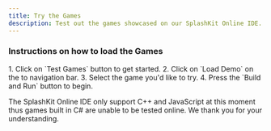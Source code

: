 ```yaml
---
title: Try the Games
description: Test out the games showcased on our SplashKit Online IDE. 
---
```



### Instructions on how to load the Games

<Steps>
      1. Click on `Test Games` button to get started.
      2. Click on `Load Demo` on the to navigation bar.
      3. Select the game you'd like to try.
      4. Press the `Build and Run` button to begin.
</Steps>

<SKOTutorialButton
      id="game-tester"
      filePath=""
      buttonText="Try Games"
      iframeSrc="https://thoth-tech.github.io/SplashkitOnline/?language=C++"
/>

<Aside type="note">
The SplashKit Online IDE only support C++ and JavaScript at this moment thus games built in C# are unable to be tested online. We thank you for your understanding.
</Aside>